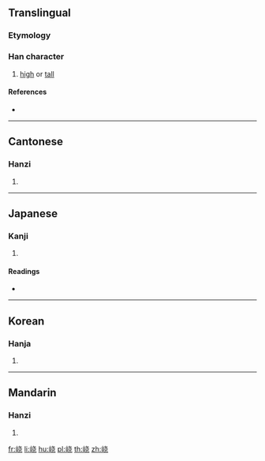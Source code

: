 {{also|嶢}}
==Translingual==

===Etymology===
{{Han simp|嶢|f=垚}}

===Han character===
{{Han char|rn=46|rad=山|as=06|sn=9|four=|canj=UJPU|ids=⿰山尧}}

# [[high]] or [[tall]]

====References====
* {{Han ref|kx=0311.061|hdz=10770.070|uh=5CE3|ud=23779}}

----

==Cantonese==

===Hanzi===
{{yue-hanzi|jyut=[[jiu4]]|y=yiu4}}

# {{defn|lang=yue|sort=山06}}

----

==Japanese==

===Kanji===
{{ja-kanji|grade=|rs=山06}}

# {{defn|lang=ja|sort=山06}}

====Readings====
* {{ja-readings|on=[[ぎょう]] (gyō)|kun=[[けわしい]] (kewashii)}}

----

==Korean==

===Hanja===
{{ko-hanja|hangeul=요|rv=yo|mr=yo}}

# {{defn|lang=ko|sort=山06}}

----

==Mandarin==

===Hanzi===
{{cmn-hanzi|tra=嶢|pin=[[yáo]] ([[yao2]])|wg=yao<sup>2</sup>}}

# {{defn|lang=cmn|sort=山06}}

[[fr:峣]]
[[li:峣]]
[[hu:峣]]
[[pl:峣]]
[[th:峣]]
[[zh:峣]]